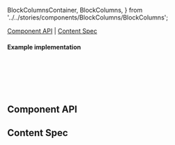   BlockColumnsContainer,
  BlockColumns,
} from '../../stories/components/BlockColumns/BlockColumns';

<Meta of={RangeDatePickerStories} />

<Title>RangeDatePicker</Title>

[Component API](#ComponentAPI) | [Content Spec](#ContentSpec)

<Canvas of={RangeDatePickerStories.RangeDatePicker} sourceState="none" />

#### Example implementation

```jsx
<RangeDatePicker
  toMonth={new Date('06/20/2023')}
  initialFromDate={new Date('2023-07-01')}
  initialToDate={new Date('2023-07-10')}
/>
```

## Component API <a id="ComponentAPI" />

<ArgsTable />

## Content Spec <a id="ContentSpec" />

<Figma
  showLink
  height="100%"
  url="https://www.figma.com/file/9FDwjR8lYvincseDkKypC4/Component-Documentations?type=design&node-id=777-80905&mode=dev"
/>
